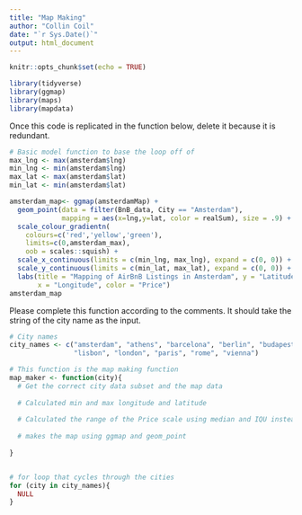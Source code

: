```yaml
---
title: "Map Making"
author: "Collin Coil"
date: "`r Sys.Date()`"
output: html_document
---
```


```r
knitr::opts_chunk$set(echo = TRUE)
```

```r
library(tidyverse)
library(ggmap)
library(maps)
library(mapdata)
```

Once this code is replicated in the function below, delete it because it is redundant.
 
```r
# Basic model function to base the loop off of
max_lng <- max(amsterdam$lng)
min_lng <- min(amsterdam$lng)
max_lat <- max(amsterdam$lat)
min_lat <- min(amsterdam$lat)

amsterdam_map<- ggmap(amsterdamMap) + 
  geom_point(data = filter(BnB_data, City == "Amsterdam"),
             mapping = aes(x=lng,y=lat, color = realSum), size = .9) +
  scale_colour_gradientn(
    colours=c('red','yellow','green'), 
    limits=c(0,amsterdam_max), 
    oob = scales::squish) +
  scale_x_continuous(limits = c(min_lng, max_lng), expand = c(0, 0)) +
  scale_y_continuous(limits = c(min_lat, max_lat), expand = c(0, 0)) +
  labs(title = "Mapping of AirBnB Listings in Amsterdam", y = "Latitude", 
       x = "Longitude", color = "Price") 
amsterdam_map
```

Please complete this function according to the comments. It should take the string
of the city name as the input.

```r
# City names
city_names <- c("amsterdam", "athens", "barcelona", "berlin", "budapest", 
                "lisbon", "london", "paris", "rome", "vienna")

# This function is the map making function
map_maker <- function(city){
  # Get the correct city data subset and the map data
  
  # Calculated min and max longitude and latitude
  
  # Calculated the range of the Price scale using median and IQU instead of mean and sd
  
  # makes the map using ggmap and geom_point
  
}


# for loop that cycles through the cities
for (city in city_names){
  NULL
}
```

